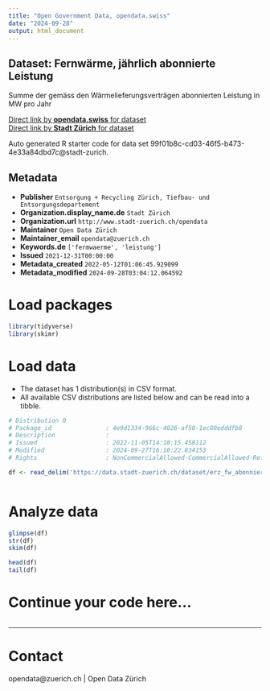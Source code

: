 ```yaml
---
title: "Open Government Data, opendata.swiss"
date: "2024-09-28"
output: html_document
---
```


## Dataset: Fernwärme, jährlich abonnierte Leistung


Summe der gemäss den Wärmelieferungsverträgen abonnierten Leistung in MW pro Jahr


[Direct link by **opendata.swiss** for dataset](https://opendata.swiss/de/dataset/fernwarme-jahrlich-abonnierte-leistung)<br>
[Direct link by **Stadt Zürich** for dataset](https://data.stadt-zuerich.ch/dataset/erz_fw_abonnierte_leistung)

Auto generated R starter code for data set 99f01b8c-cd03-46f5-b473-4e33a84dbd7c@stadt-zurich.

## Metadata

- **Publisher** `Entsorgung + Recycling Zürich, Tiefbau- und Entsorgungsdepartement`
- **Organization.display_name.de** `Stadt Zürich`
- **Organization.url** `http://www.stadt-zuerich.ch/opendata`
- **Maintainer** `Open Data Zürich`
- **Maintainer_email** `opendata@zuerich.ch`
- **Keywords.de** `['fermwaerme', 'leistung']`
- **Issued** `2021-12-31T00:00:00`
- **Metadata_created** `2022-05-12T01:06:45.929099`
- **Metadata_modified** `2024-09-28T03:04:12.064592`


# Load packages

```r

library(tidyverse)
library(skimr)

```

# Load data

-   The dataset has 1 distribution(s) in CSV format.
-   All available CSV distributions are listed below and can be read into a tibble.

```r

# Distribution 0
# Package_id               : 4e9d1334-966c-4026-af50-1ec80edddfb8
# Description              : 
# Issued                   : 2022-11-05T14:10:15.458112
# Modified                 : 2024-09-27T16:10:22.834153
# Rights                   : NonCommercialAllowed-CommercialAllowed-ReferenceNotRequired

df <- read_delim('https://data.stadt-zuerich.ch/dataset/erz_fw_abonnierte_leistung/download/fw_abonnierte_leistung.csv')



```

# Analyze data

```r

glimpse(df)
str(df)
skim(df)

head(df)
tail(df)

```

# Continue your code here...

```r

```

------------------------------------------------------------------------

# Contact

opendata@zuerich.ch | Open Data Zürich
